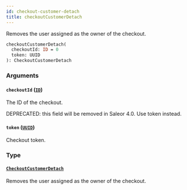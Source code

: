 ```yaml
---
id: checkout-customer-detach
title: checkoutCustomerDetach
---
```


Removes the user assigned as the owner of the checkout.

```graphql
checkoutCustomerDetach(
  checkoutId: ID = 0
  token: UUID
): CheckoutCustomerDetach

```

### Arguments

#### `checkoutId` ([`ID`](/developer/api-reference/scalars/id.mdx))

The ID of the checkout.

DEPRECATED: this field will be removed in Saleor 4.0. Use token instead.

#### `token` ([`UUID`](/developer/api-reference/scalars/uuid.mdx))

Checkout token.

### Type

#### [`CheckoutCustomerDetach`](/developer/api-reference/objects/checkout-customer-detach.mdx)

Removes the user assigned as the owner of the checkout.
